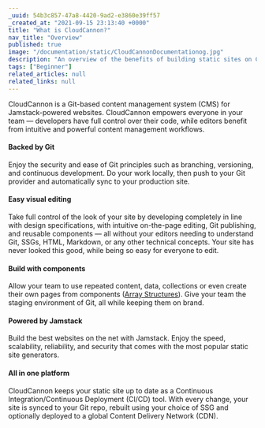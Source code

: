 ```yaml
---
_uuid: 54b3c857-47a8-4420-9ad2-e3860e39ff57
_created_at: "2021-09-15 23:13:40 +0000"
title: "What is CloudCannon?"
nav_title: "Overview"
published: true
image: "/documentation/static/CloudCannonDocumentationog.jpg"
description: "An overview of the benefits of building static sites on CloudCannon."
tags: ["Beginner"]
related_articles: null
related_links: null
---
```


CloudCannon is a Git-based content management system (CMS) for Jamstack-powered websites. CloudCannon empowers everyone in your team — developers have full control over their code, while editors benefit from intuitive and powerful content management workflows.

#### Backed by Git

Enjoy the security and ease of Git principles such as branching, versioning, and continuous development. Do your work locally, then push to your Git provider and automatically sync to your production site.

#### Easy visual editing

Take full control of the look of your site by developing completely in line with design specifications, with intuitive on-the-page editing, Git publishing, and reusable components — all without your editors needing to understand Git, SSGs, HTML, Markdown, or any other technical concepts. Your site has never looked this good, while being so easy for everyone to edit.

#### Build with components

Allow your team to use repeated content, data, collections or even create their own pages from components ([Array Structures](/documentation/articles/array-structures-reference/)). Give your team the staging environment of Git, all while keeping them on brand.

#### Powered by Jamstack

Build the best websites on the net with Jamstack. Enjoy the speed, scalability, reliability, and security that comes with the most popular static site generators.

#### All in one platform

CloudCannon keeps your static site up to date as a Continuous Integration/Continuous Deployment (CI/CD) tool. With every change, your site is synced to your Git repo, rebuilt using your choice of SSG and optionally deployed to a global Content Delivery Network (CDN).
